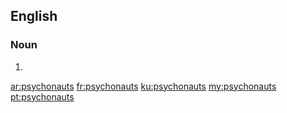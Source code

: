 ==English==

===Noun===
{{head|en|noun plural form}}

# {{plural of|psychonaut|lang=en}}

[[ar:psychonauts]]
[[fr:psychonauts]]
[[ku:psychonauts]]
[[my:psychonauts]]
[[pt:psychonauts]]